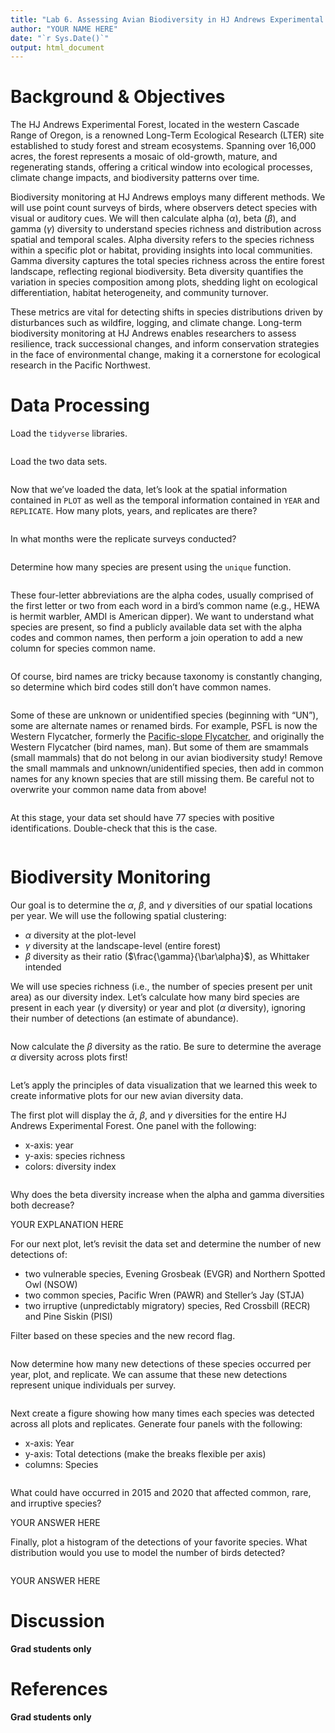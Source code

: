 ```yaml
---
title: "Lab 6. Assessing Avian Biodiversity in HJ Andrews Experimental Forest"
author: "YOUR NAME HERE"
date: "`r Sys.Date()`"
output: html_document
---
```


# Background & Objectives

The HJ Andrews Experimental Forest, located in the western Cascade Range of Oregon, is a renowned Long-Term Ecological Research (LTER) site established to study forest and stream ecosystems. Spanning over 16,000 acres, the forest represents a mosaic of old-growth, mature, and regenerating stands, offering a critical window into ecological processes, climate change impacts, and biodiversity patterns over time.

Biodiversity monitoring at HJ Andrews employs many different methods. We will use point count surveys of birds, where observers detect species with visual or auditory cues. We will then calculate alpha ($\alpha$), beta ($\beta$), and gamma ($\gamma$) diversity to understand species richness and distribution across spatial and temporal scales. Alpha diversity refers to the species richness within a specific plot or habitat, providing insights into local communities. Gamma diversity captures the total species richness across the entire forest landscape, reflecting regional biodiversity. Beta diversity quantifies the variation in species composition among plots, shedding light on ecological differentiation, habitat heterogeneity, and community turnover.

These metrics are vital for detecting shifts in species distributions driven by disturbances such as wildfire, logging, and climate change. Long-term biodiversity monitoring at HJ Andrews enables researchers to assess resilience, track successional changes, and inform conservation strategies in the face of environmental change, making it a cornerstone for ecological research in the Pacific Northwest.

# Data Processing

Load the `tidyverse` libraries.

```r

```

Load the two data sets.

```r

```

Now that we've loaded the data, let's look at the spatial information contained in `PLOT` as well as the temporal information contained in `YEAR` and `REPLICATE`. How many plots, years, and replicates are there?

```r

```

In what months were the replicate surveys conducted?

```r

```

Determine how many species are present using the `unique` function.

```r

```

These four-letter abbreviations are the alpha codes, usually comprised of the first letter or two from each word in a bird's common name (e.g., HEWA is hermit warbler, AMDI is American dipper). We want to understand what species are present, so find a publicly available data set with the alpha codes and common names, then perform a join operation to add a new column for species common name.

```r

```

Of course, bird names are tricky because taxonomy is constantly changing, so determine which bird codes still don't have common names.

```r

```

Some of these are unknown or unidentified species (beginning with "UN"), some are alternate names or renamed birds. For example, PSFL is now the Western Flycatcher, formerly the [Pacific-slope Flycatcher](https://www.allaboutbirds.org/guide/Western_Flycatcher/overview), and originally the Western Flycatcher (bird names, man). But some of them are smammals (small mammals) that do not belong in our avian biodiversity study! Remove the small mammals and unknown/unidentified species, then add in common names for any known species that are still missing them. Be careful not to overwrite your common name data from above!

```r

```

At this stage, your data set should have 77 species with positive identifications. Double-check that this is the case.

```r

```

# Biodiversity Monitoring

Our goal is to determine the $\alpha$, $\beta$, and $\gamma$ diversities of our spatial locations per year. We will use the following spatial clustering:

-   $\alpha$ diversity at the plot-level
-   $\gamma$ diversity at the landscape-level (entire forest)
-   $\beta$ diversity as their ratio ($\frac{\gamma}{\bar\alpha}$), as Whittaker intended

We will use species richness (i.e., the number of species present per unit area) as our diversity index. Let's calculate how many bird species are present in each year ($\gamma$ diversity) or year and plot ($\alpha$ diversity), ignoring their number of detections (an estimate of abundance).

```r

```

Now calculate the $\beta$ diversity as the ratio. Be sure to determine the average $\alpha$ diversity across plots first!

```r

```

Let's apply the principles of data visualization that we learned this week to create informative plots for our new avian diversity data.

The first plot will display the $\bar\alpha$, $\beta$, and $\gamma$ diversities for the entire HJ Andrews Experimental Forest. One panel with the following:

-   x-axis: year
-   y-axis: species richness
-   colors: diversity index

```r

```

Why does the beta diversity increase when the alpha and gamma diversities both decrease?

YOUR EXPLANATION HERE

For our next plot, let's revisit the data set and determine the number of new detections of:

- two vulnerable species, Evening Grosbeak (EVGR) and Northern Spotted Owl (NSOW)
- two common species, Pacific Wren (PAWR) and Steller's Jay (STJA)
- two irruptive (unpredictably migratory) species, Red Crossbill (RECR) and Pine Siskin (PISI)

Filter based on these species and the new record flag.

```r

```

Now determine how many new detections of these species occurred per year, plot, and replicate. We can assume that these new detections represent unique individuals per survey.

```r

```

Next create a figure showing how many times each species was detected across all plots and replicates. Generate four panels with the following:

- x-axis: Year
- y-axis: Total detections (make the breaks flexible per axis)
- columns: Species

```r

```

What could have occurred in 2015 and 2020 that affected common, rare, and irruptive species?

YOUR ANSWER HERE

Finally, plot a histogram of the detections of your favorite species. What distribution would you use to model the number of birds detected?

```r

```

YOUR ANSWER HERE

# Discussion

**Grad students only**

# References

**Grad students only**
